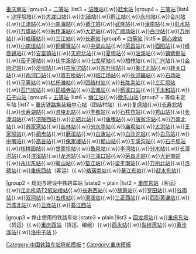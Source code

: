 {{Navbox with collapsible groups
|name = 重庆铁路车站
|title = 重庆铁路车站
|state = {{{state|collapsed}}}

|group1 = 使用中车站
|state1 = plain
|list1 = {{Navbox subgroup

|group1 = [[特等站 (中铁)|特等站]]
|list1 = [[重庆北站]]{{.w}}[[兴隆场站]]
|group2 = [[一等站 (中铁)|一等站]]
|list2 = [[重庆站]]{{.w}}[[重庆南站]]
|group3 = [[二等站 (中铁)|二等站]]
|list3 = [[涪陵站]]{{.w}}[[赶水站]]
|group4 = [[三等站 (中铁)|三等站]]
|list4 = [[沙坪坝站]]{{.w}}[[大渡口站]]{{.w}}[[北碚站]]{{.w}}[[黔江站]]{{.w}}[[永川站]]{{.w}}[[合川站 (重庆市)|合川站]]{{.w}}[[江津站 (中國)|江津站]]{{.w}}[[小南海站]]{{.w}}[[綦江站]]{{.w}}[[武隆站]]{{.w}}[[潼南站]]{{.w}}[[彭水站]]{{.w}}[[万盛站 (重庆市)|万盛站]]{{.w}}[[朱杨溪站]]{{.w}}[[大足站]]{{.w}}[[广顺场站]]{{.w}}[[白沙站]]{{.w}}[[万州站]]{{.w}}[[珞璜站]]{{.w}}[[三江站 (重庆市)|三江站]]{{.w}}[[长寿站]]
|group5 = [[四等站 (中铁)|四等站]]
|list5 = [[磨心坡站]]{{.w}}[[小南垭站]]{{.w}}[[铜罐驿站]]{{.w}}[[中梁山站 (铁路)|中梁山站]]{{.w}}[[荣昌站]]{{.w}}[[酉阳站]]{{.w}}[[峰高铺站]]{{.w}}[[安富镇站]]{{.w}}[[天府北站]]{{.w}}[[夏坝站]]{{.w}}[[油溪站]]{{.w}}[[镇紫街站]]{{.w}}[[茄子溪站]]{{.w}}[[伏牛溪站]]{{.w}}[[七龙星站]]{{.w}}[[柏林站 (重庆市)|柏林站]]{{.w}}[[广兴站]]{{.w}}[[金刚沱站]]{{.w}}[[茨坝站]]{{.w}}[[古家沱站]]{{.w}}[[东升坝站]]{{.w}}[[綦江北站]]{{.w}}[[转关口站]]{{.w}}[[两河口站]]{{.w}}[[双石桥站]]{{.w}}[[临江场站]]{{.w}}[[长河碥站]]{{.w}}[[石场站 (中国)|石场站]]{{.w}}[[平等站]]{{.w}}[[栏杆滩站]]{{.w}}[[团结村站]]{{.w}}[[长胜沟站]]{{.w}}[[三汇坝站]] {{.w}}[[石门坎站]]{{.w}}[[民福寺站]]{{.w}}[[岔滩站]]{{.w}}[[桥溪口站]]{{.w}}[[下太和站]]{{.w}}[[石子山站]]
|group6 = [[五等站 (中铁)|五等站]]
|list6 = [[梅江站]]{{.w}}[[歌乐山站]]
|group7 = 等级未定车站
|list7 = [[团结村站|重庆铁路集装箱中心站]]（团结村站）{{.w}}[[复盛站]]{{.w}}[[长寿北站]]{{.w}}[[长寿湖站]]{{.w}}[[涪陵北站]]{{.w}}[[丰都站]]{{.w}}[[石柱县站]]{{.w}}[[秀山站]]{{.w}}[[长潭沟站]]{{.w}}[[涪陵西站]]{{.w}}[[北碚北站]]{{.w}}[[鱼嘴站 (渝怀铁路)|鱼嘴站]]{{.w}}[[唐家沱站]]{{.w}}[[万盛北站]]{{.w}}[[苏家湾站]]{{.w}}[[丛林站]]{{.w}}[[分水寺站]]{{.w}}[[庙坝站]]{{.w}}[[太洪站]]{{.w}}[[王家坝站]]{{.w}}[[蔺市站]]{{.w}}[[磨溪站]]{{.w}}[[白涛站]]{{.w}}[[白沙沱站]]{{.w}}[[白马站 (重庆市)|白马站]]{{.w}}[[中嘴站]]{{.w}}[[高谷站]]{{.w}}[[保家楼站]]{{.w}}[[郁山站]]{{.w}}[[干溪沟站]]{{.w}}[[石子坝站]]{{.w}}[[核桃园站]]{{.w}}[[甘家坝站]]{{.w}}[[鱼泉站]]{{.w}}[[李河站]]{{.w}}[[分水站 (万州)|分水站]]{{.w}}[[长潭沟站]]{{.w}}[[泔溪站]]{{.w}}[[龙池站]]{{.w}}[[三溪口站]]{{.w}}[[荣昌北站]]{{.w}}[[大足南站]]{{.w}}[[永川东站]]{{.w}}[[璧山站 (中国铁路)|璧山站]]{{.w}}[[垫江站]]{{.w}}[[梁平南站]]{{.w}}[[万州北站]]{{.w}}[[洛碛站]]{{.w}}[[重庆西站]]（客运）{{.w}}[[珞璜南站]]{{.w}}[[綦江东站]]{{.w}}[[赶水东站]]}}

|group2 = 规划与建设中铁路车站
|state2 = plain
|list2 = [[重庆东站]]（客运）{{.w}}[[江北机场T2航站楼站]]{{.w}}[[长寿西站]]{{.w}}[[统景站]]{{.w}}[[罗田站 (重庆市)|罗田站]]{{.w}}[[谷雨站]]{{.w}}[[双河站]]{{.w}}[[五桥站]]{{.w}}[[澄溪站]]{{.w}}[[三正西站]]{{.w}}[[西彭黄谦站]]{{.w}}[[万盛北站]]{{.w}}[[云龙站 (重庆市)|云龙站]]{{.w}}[[綦江西站]]

|group3 = 停止使用的铁路车站
|state3 = plain
|list3 = [[回龙坝站]]{{.w}}[[重庆东站 (上桥)|重庆东站]]（货运）{{.w}}[[重庆西站 (人和场)|重庆西站]]（货运、编组）{{.w}}[[西永站]]{{.w}}[[梨树湾站]]{{.w}}[[黄沙溪站]]{{.w}}[[洛中子站]]
}}<noinclude>
[[Category:中国铁路车站导航模板]]
[[Category:重庆市铁路车站|*]]
[[Category:重庆模板]]
</noinclude>
